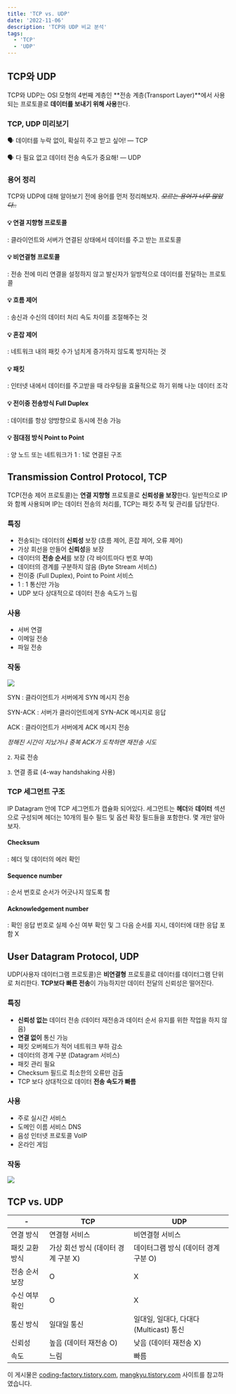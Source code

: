 ```yaml
---
title: 'TCP vs. UDP'
date: '2022-11-06'
description: 'TCP와 UDP 비교 분석'
tags:
  - 'TCP'
  - 'UDP'
---
```


## TCP와 UDP

TCP와 UDP는 OSI 모형의 4번째 계층인 **전송 계층(Transport Layer)**에서 사용되는 프로토콜로 **데이터를 보내기 위해 사용**한다.

### TCP, UDP 미리보기

🗣️ 데이터를 누락 없이, 확실히 주고 받고 싶어! — TCP

🗣️ 다 필요 없고 데이터 전송 속도가 중요해! — UDP

### 용어 정리

TCP와 UDP에 대해 알아보기 전에 용어를 먼저 정리해보자. *~~모르는 용어가 너무 많았다..~~*

#### 💡 연결 지향형 프로토콜

: 클라이언트와 서버가 연결된 상태에서 데이터를 주고 받는 프로토콜

#### 💡 비연결형 프로토콜

: 전송 전에 미리 연결을 설정하지 않고 발신자가 일방적으로 데이터를 전달하는 프로토콜

#### 💡 흐름 제어

: 송신과 수신의 데이터 처리 속도 차이를 조절해주는 것

#### 💡 혼잡 제어

: 네트워크 내의 패킷 수가 넘치게 증가하지 않도록 방지하는 것

#### 💡 패킷

: 인터넷 내에서 데이터를 주고받을 때 라우팅을 효율적으로 하기 위해 나눈 데이터 조각

#### 💡 전이중 전송방식 Full Duplex

: 데이터를 항상 양방향으로 동시에 전송 가능

#### 💡 점대점 방식 Point to Point

: 양 노드 또는 네트워크가 1 : 1로 연결된 구조

## Transmission Control Protocol, TCP

TCP(전송 제어 프로토콜)는 **연결 지향형** 프로토콜로 **신뢰성을 보장**한다. 일반적으로 IP와 함께 사용되며 IP는 데이터 전송의 처리를, TCP는 패킷 추적 및 관리를 담당한다. 

### 특징

- 전송되는 데이터의 **신뢰성** 보장 (흐름 제어, 혼잡 제어, 오류 제어)
- 가상 회선을 만들어 **신뢰성**을 보장
- 데이터의 **전송 순서**를 보장 (각 바이트마다 번호 부여)
- 데이터의 경계를 구분하지 않음 (Byte Stream 서비스)
- 전이중 (Full Duplex), Point to Point 서비스
- 1 : 1 통신만 가능
- UDP 보다 상대적으로 데이터 전송 속도가 느림

### 사용

- 서버 연결
- 이메일 전송
- 파일 전송

### 작동

<Toggle open summary="1. 연결 생성 (3-way handshaking 사용)">

![](/posts/computer-science/network/tcp-udp-01.png)

SYN : 클라이언트가 서버에게 SYN 메시지 전송

SYN-ACK : 서버가 클라이언트에게 SYN-ACK 메시지로 응답

ACK : 클라이언트가 서버에게 ACK 메시지 전송

*정해진 시간이 지났거나 중복 ACK가 도착하면 재전송 시도*

</Toggle>

`2`. 자료 전송

`3`. 연결 종료 (4-way handshaking 사용)

### TCP 세그먼트 구조

IP Datagram 안에 TCP 세그먼트가 캡슐화 되어있다. 세그먼트는 **헤더**와 **데이터** 섹션으로 구성되며 헤더는 10개의 필수 필드 및 옵션 확장 필드들을 포함한다. 몇 개만 알아보자.

#### Checksum

: 헤더 및 데이터의 에러 확인

#### Sequence number

: 순서 번호로 순서가 어긋나지 않도록 함

#### Acknowledgement number

: 확인 응답 번호로 실제 수신 여부 확인 및 그 다음 순서를 지시, 데이터에 대한 응답 포함 X

## User Datagram Protocol, UDP

UDP(사용자 데이터그램 프로토콜)은 **비연결형** 프로토콜로 데이터를 데이터그램 단위로 처리한다. **TCP보다 빠른 전송**이 가능하지만 데이터 전달의 신뢰성은 떨어진다. 

### 특징

- **신뢰성 없는** 데이터 전송 (데이터 재전송과 데이터 순서 유지를 위한 작업을 하지 않음)
- **연결 없이** 통신 가능
- 패킷 오버헤드가 적어 네트워크 부하 감소
- 데이터의 경계 구분 (Datagram 서비스)
- 패킷 관리 필요
- Checksum 필드로 최소한의 오류만 검출
- TCP 보다 상대적으로 데이터 **전송 속도가 빠름**

### 사용

- 주로 실시간 서비스
- 도메인 이름 서비스 DNS
- 음성 인터넷 프로토콜 VoIP
- 온라인 게임

### 작동

![](/posts/computer-science/network/tcp-udp-02.png)

## TCP vs. UDP

| -              | TCP                                 | UDP                                    |
| -------------- | ----------------------------------- | -------------------------------------- |
| 연결 방식      | 연결형 서비스                       | 비연결형 서비스                        |
| 패킷 교환 방식 | 가상 회선 방식 (데이터 경계 구분 X) | 데이터그램 방식 (데이터 경계 구분 O)   |
| 전송 순서 보장 | O                                   | X                                      |
| 수신 여부 확인 | O                                   | X                                      |
| 통신 방식      | 일대일 통신                         | 일대일, 일대다, 다대다(Multicast) 통신 |
| 신뢰성         | 높음 (데이터 재전송 O)              | 낮음 (데이터 재전송 X)                 |
| 속도           | 느림                                | 빠름                                   |

<Callout type="info" icon="💡">

이 게시물은 [coding-factory.tistory.com](https://coding-factory.tistory.com/614), [mangkyu.tistory.com](https://mangkyu.tistory.com/15) 사이트를 참고하였습니다.

</Callout>
